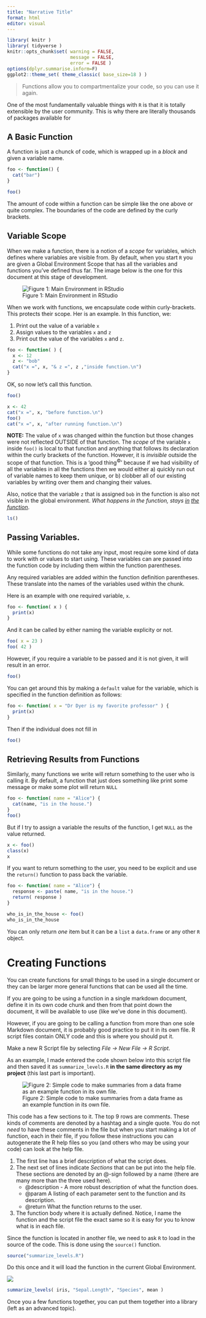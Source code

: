 ```yaml
---
title: "Narrative Title"
format: html
editor: visual
---
```


```r
library( knitr )
library( tidyverse )
knitr::opts_chunk$set( warning = FALSE, 
                       message = FALSE,
                       error = FALSE )
options(dplyr.summarise.inform=F) 
ggplot2::theme_set( theme_classic( base_size=18 ) )
```

> Functions allow you to compartmentalize your code, so you can use it again.

One of the most fundamentally valuable things with `R` is that it is totally extensible by the user community.  This is why there are literally thousands of packages available for 


## A Basic Function

A function is just a chunck of code, which is wrapped up in a *block* and given a variable name.

```r
foo <- function() { 
  cat("bar")
}

foo()
```

The amount of code within a function can be simple like the one above or quite complex.  The boundaries of the code are defined by the curly brackets. 


## Variable Scope

When we make a function, there is a notion of a *scope* for variables, which defines where variables are visible from.  By default, when you start `R` you are given a Global Environment Scope that has all the variables and functions you've defined thus far.  The image below is the one for this document at this stage of development.

![Figure 1: Main Environment in RStudio](https://live.staticflickr.com/65535/50395012691_8844158fe9_c_d.jpg) 

When we work with functions, we encapsulate code within curly-brackets.  This protects their scope. Her is an example.  In this function, we:

1. Print out the value of a variable `x`  
2. Assign values to the variables `x` and `z`
3. Print out the value of the variables `x` and `z`.

```r
foo <- function( ) {
  x <- 12
  z <- "bob"
  cat("x =", x, "& z =", z ,"inside function.\n")
}
```

OK, so now let's call this function.

```r
foo()
```



```r
x <- 42
cat("x =", x, "before function.\n")
foo()
cat("x =", x, "after running function.\n")
```

**NOTE:** The value of `x` was changed within the function but those changes were not reflected OUTSIDE of that function.  The *scope* of the variable `x` inside `foo()` is local to that function and anything that follows its declaration within the curly brackets of the function.  However, it is *invisible* outside the scope of that function.  This is a 'good thing<sup>&copy;</sup>' because if we had visibility of all the variables in all the functions then we would either a) quickly run out of variable names to keep them unique, or b) clobber all of our existing variables by writing over them and changing their values.

Also, notice that the variable `z` that is assigned `bob` in the function is also not visible in the global environment.  *What happens in the function, stays <u>in</u> <u>the</u> <u>function</u>*.

```r
ls()
```



## Passing Variables.

While some functions do not take any input, most require some kind of data to work with or values to start using. These variables can are passed into the function code by including them within the function parentheses.

Any required variables are added within the function definition parentheses.  These translate into the names of the variables used within the chunk.  

Here is an example with one required variable, `x`.


```r
foo <- function( x ) {
  print(x)
}
```

And it can be called by either naming the variable explicity or not.

```r
foo( x = 23 )
foo( 42 )
```

However, if you require a variable to be passed and it is not given, it will result in an error.

```r
foo()
```


You can get around this by making a `default` value for the variable, which is specified in the function definition as follows:

```r
foo <- function( x = "Dr Dyer is my favorite professor" ) {
  print(x)
}
```

Then if the individual does not fill in

```r
foo()
```

## Retrieving Results from Functions

Similarly, many functions we write will return something to the user who is calling it.  By default, a function that just does something like print some message or make some plot will return `NULL`

```r
foo <- function( name = "Alice") {
  cat(name, "is in the house.")
}
foo()
```

But if I try to assign a variable the results of the function, I get `NULL` as the value returned.

```r
x <- foo()
class(x)
x
```

If you want to return something to the user, you need to be explicit and use the `return()` function to pass back the variable.


```r
foo <- function( name = "Alice") {
  response <- paste( name, "is in the house.")
  return( response )
}
```


```r
who_is_in_the_house <- foo()
who_is_in_the_house
```

You can only return *one* item but it can be a `list` a `data.frame` or any other `R` object.


# Creating Functions

You can create functions for small things to be used in a single document or they can be larger more general functions that can be used all the time.  

If you are going to be using a function in a single markdown document, define it in its own code chunk and then from that point down the document, it will be available to use (like we've done in this document).

However, if you are going to be calling a function from more than one sole Markdown document, it is probably good practice to put it in its own file.  R script files contain ONLY code and this is where you should put it.

Make a new R Script file by selecting *File -> New File -> R Script*.  

As an example, I made entered the code shown below into this script file and then saved it as `summarize_levels.R` **in the same directory as my project** (this last part is important).

![Figure 2: Simple code to make summaries from a data frame as an example function in its own file.](https://live.staticflickr.com/65535/50398439551_f549a80586_c_d.jpg)

This code has a few sections to it.  The top 9 rows are comments.  These kinds of comments are denoted by a hashtag and a single quote.  You do not *need* to have these comments in the file but when you start making a lot of function, each in their file, if you follow these instructions you can autogenerate the R help files so you (and others who may be using your code) can look at the help file.

1. The first line has a brief description of what the script does.
2. The next set of lines indicate *Sections* that can be put into the help file.  These sections are denoted by an @-sign followed by a name (there are many more than the three used here).  
    - @description - A more robust description of what the function does.  
    - @param A listing of each parameter sent to the function and its description.  
    - @return What the function returns to the user.
3. The function body where it is actually defined.  Notice, I name the function and the script file the exact same so it is easy for you to know what is in each file.


Since the function is located in another file, we need to ask `R` to load in the source of the code.  This is done using the `source()` function.  

```r
source("summarize_levels.R")
```

Do this once and it will load the function in the current Global Environment.

![](https://live.staticflickr.com/65535/50397831453_b83377def0_c_d.jpg)



```r
summarize_levels( iris, "Sepal.Length", "Species", mean )
```


Once you a few functions together, you can put them together into a library (left as an advanced topic).





























